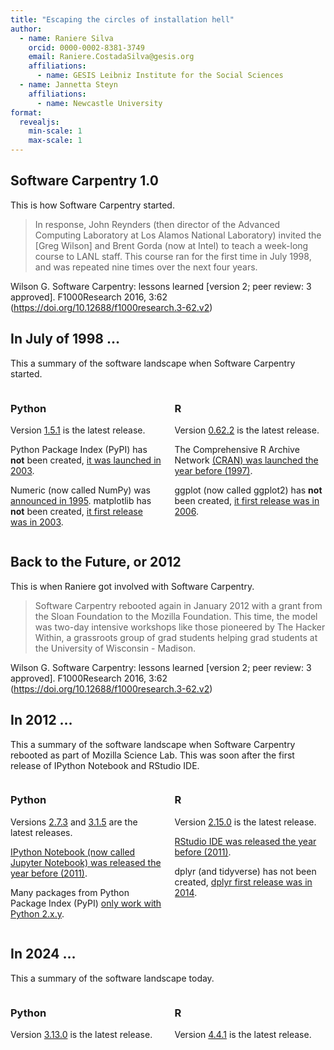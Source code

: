 ```yaml
---
title: "Escaping the circles of installation hell"
author:
  - name: Raniere Silva
    orcid: 0000-0002-8381-3749
    email: Raniere.CostadaSilva@gesis.org
    affiliations:
      - name: GESIS Leibniz Institute for the Social Sciences
  - name: Jannetta Steyn
    affiliations:
      - name: Newcastle University
format:
  revealjs:
    min-scale: 1
    max-scale: 1
---
```


## Software Carpentry 1.0

::: {.notes}
This is how Software Carpentry started.
:::

> In response, John Reynders (then director of the Advanced Computing Laboratory at Los Alamos National Laboratory) invited the [Greg Wilson] and Brent Gorda (now at Intel) to teach a week-long course to LANL staff. This course ran for the first time in July 1998, and was repeated nine times over the next four years.

Wilson G. Software Carpentry: lessons learned [version 2; peer review: 3 approved]. F1000Research 2016, 3:62 ([https://doi.org/10.12688/f1000research.3-62.v2](https://doi.org/10.12688/f1000research.3-62.v2)) 

## In July of 1998 ...

::: {.notes}
This a summary of the software landscape when Software Carpentry started.
:::

:::: {.columns}

::: {.column width="50%"}
### Python

Version [1.5.1](https://github.com/python/cpython/releases/tag/v1.5.1) is the latest release.

Python Package Index (PyPI) has **not** been created, [it was launched in 2003](https://en.wikipedia.org/wiki/Python_Package_Index).

Numeric (now called NumPy) was [announced in 1995](http://hugunin.net/papers/hugunin95numpy.html). matplotlib has **not** been created, [it first release was in 2003](https://matplotlib.org/stable/project/license.html#copyright-policy).

<!-- SciPy has not been created, [first release around 2001](https://arxiv.org/abs/1907.10121). -->
:::

::: {.column width="50%"}
### R

Version [0.62.2](https://cran.r-project.org/src/base/R-0/) is the latest release.

The Comprehensive R Archive Network [(CRAN) was launched the year before (1997)](https://en.wikipedia.org/wiki/R_(programming_language)).

ggplot (now called ggplot2) has **not** been created, [it first release was in 2006](https://cran.r-project.org/src/contrib/Archive/ggplot/).
:::

::::

## Back to the Future, or 2012

::: {.notes}
This is when Raniere got involved with Software Carpentry.
:::

> Software Carpentry rebooted again in January 2012 with a grant from the Sloan Foundation to the Mozilla Foundation. This time, the model was two-day intensive workshops like those pioneered by The Hacker Within, a grassroots group of grad students helping grad students at the University of Wisconsin - Madison.

Wilson G. Software Carpentry: lessons learned [version 2; peer review: 3 approved]. F1000Research 2016, 3:62 ([https://doi.org/10.12688/f1000research.3-62.v2](https://doi.org/10.12688/f1000research.3-62.v2)) 

## In 2012 ...

::: {.notes}
This a summary of the software landscape when Software Carpentry rebooted as part of Mozilla Science Lab. This was soon after the first release of IPython Notebook and RStudio IDE.
:::

:::: {.columns}

::: {.column width="50%"}
### Python

Versions [2.7.3](https://github.com/python/cpython/releases/tag/v2.7.3) and [3.1.5](https://github.com/python/cpython/releases/tag/v3.1.5) are the latest releases.

[IPython Notebook (now called Jupyter Notebook) was released the year before (2011)](https://ipython.org/news.html#ipython-0-12).

Many packages from Python Package Index (PyPI) [only work with Python 2.x.y](https://en.wikipedia.org/wiki/History_of_Python#Compatibility).
:::

::: {.column width="50%"}
### R

Version [2.15.0](https://cran.r-project.org/src/base/R-2/) is the latest release.

[RStudio IDE was released the year before (2011)](https://posit.co/blog/rstudio-new-open-source-ide-for-r/).

dplyr (and tidyverse) has not been created, [dplyr first release was in 2014](https://dplyr.tidyverse.org//news/index.html#dplyr-011).
:::

::::

## In 2024 ...

::: {.notes}
This a summary of the software landscape today.
:::

:::: {.columns}

::: {.column width="50%"}
### Python

Version [3.13.0](https://github.com/python/cpython/releases/tag/v3.13.0) is the latest release.
:::

::: {.column width="50%"}
### R

Version [4.4.1](https://cran.r-project.org/src/base/R-4/) is the latest release.
:::

::::